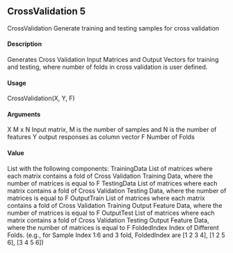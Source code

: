 ## CrossValidation 5
CrossValidation Generate training and testing samples for cross validation

#### Description
Generates Cross Validation Input Matrices and Output Vectors for training and testing, where number
of folds in cross validation is user defined.

#### Usage
CrossValidation(X, Y, F)

#### Arguments
X M x N Input matrix, M is the number of samples and N is the number of features
Y output responses as column vector
F Number of Folds

#### Value
List with the following components:
TrainingData List of matrices where each matrix contains a fold of Cross Validation Training
Data, where the number of matrices is equal to F
TestingData List of matrices where each matrix contains a fold of Cross Validation Testing
Data, where the number of matrices is equal to F
OutputTrain List of matrices where each matrix contains a fold of Cross Validation Training
Output Feature Data, where the number of matrices is equal to F
OutputTest List of matrices where each matrix contains a fold of Cross Validation Testing
Output Feature Data, where the number of matrices is equal to F
FoldedIndex Index of Different Folds. (e.g., for Sample Index 1:6 and 3 fold, FoldedIndex
are [1 2 3 4], [1 2 5 6], [3 4 5 6])
